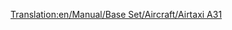 [[Translation:en/Manual/Base Set/Aircraft/Airtaxi A31]]

{{fr/Avion|Nom=Airtaxi A31
|Coût=38 964 (77 928)
|Vitesse=947 km/h (592 MPH)
|Entretien=6 187 (12 374)
|Conception=1982
|Vie=24
|Capacité=210 passagers & 25 sacs de courrier
|Description=Avion de ligne standard, préférant les grands aéroports.
|Réalité=[https://www.wikipedia.org/wiki/fr:Airbus A310 Airbus A310]
}}